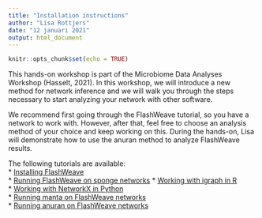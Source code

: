 ```yaml
---
title: "Installation instructions"
author: "Lisa Rottjers"
date: "12 januari 2021"
output: html_document
---
```


```r
knitr::opts_chunk$set(echo = TRUE)
```

This hands-on workshop is part of the Microbiome Data Analyses Workshop (Hasselt, 2021). 
In this workshop, we will introduce a new method for network inference and we will walk you through the steps necessary to start analyzing your network with other software. 

We recommend first going through the FlashWeave tutorial, so you have a network to work with. 
However, after that, feel free to choose an analysis method of your choice and keep working on this. 
During the hands-on, Lisa will demonstrate how to use the anuran method to analyze FlashWeave results. 

The following tutorials are available:  
* [Installing FlashWeave](https://ramellose.github.io/networktutorials/installation_flashweave.html)  
* [Running FlashWeave on sponge networks](https://ramellose.github.io/networktutorials/running_flashweave.html)
* [Working with igraph in R](https://ramellose.github.io/networktutorials/igraph_networks.html)  
* [Working with NetworkX in Python](https://ramellose.github.io/networktutorials/python_networks.html)  
* [Running manta on FlashWeave networks]()  
* [Running anuran on FlashWeave networks]()  




